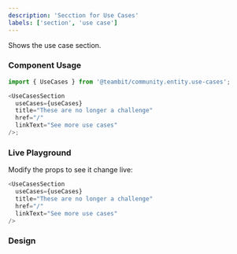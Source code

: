 ```yaml
---
description: 'Secction for Use Cases'
labels: ['section', 'use case']
---
```



Shows the use case section.

### Component Usage

```js
import { UseCases } from '@teambit/community.entity.use-cases';

<UseCasesSection
  useCases={useCases}
  title="These are no longer a challenge"
  href="/"
  linkText="See more use cases"
/>;
```

### Live Playground

Modify the props to see it change live:

```js live
<UseCasesSection
  useCases={useCases}
  title="These are no longer a challenge"
  href="/"
  linkText="See more use cases"
/>
```

### Design

<FigmaEmbed src="https://www.figma.com/embed?embed_host=share&url=https%3A%2F%2Fwww.figma.com%2Ffile%2FctC1w9YhJvqaO1EZ08gLOV%2FCommunity%3Fnode-id%3D5%253A129" />
